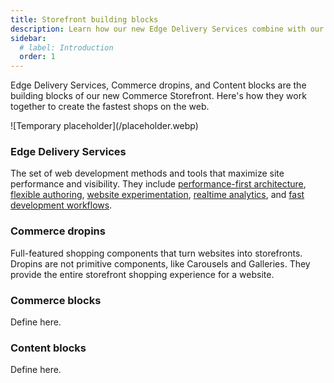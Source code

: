 ```yaml
---
title: Storefront building blocks
description: Learn how our new Edge Delivery Services combine with our Commerce Dropins to create the fastest shops on the web.
sidebar:
  # label: Introduction
  order: 1
---
```



Edge Delivery Services, Commerce dropins, and Content blocks are the building blocks of our new Commerce Storefront. Here's how they work together to create the fastest shops on the web.

<Diagram caption="How Edge Delivery, Commerce dropins, and Content blocks work together.">
  ![Temporary placeholder](/placeholder.webp)
</Diagram>

<Concepts>

### Edge Delivery Services

The set of web development methods and tools that maximize site performance and visibility. They include [performance-first architecture](https://business.adobe.com/products/experience-manager/sites/site-performance.html), [flexible authoring](https://business.adobe.com/products/experience-manager/sites/content-creation.html), [website experimentation](https://business.adobe.com/products/experience-manager/sites/testing-optimization.html), [realtime analytics](https://business.adobe.com/products/experience-manager/sites/testing-optimization.html#:~:text=50%2D25%2D25.-,Content,-insights), and [fast development workflows](https://business.adobe.com/products/experience-manager/sites/developer-tools.html).

### Commerce dropins

Full-featured shopping components that turn websites into storefronts. Dropins are not primitive components, like Carousels and Galleries. They provide the entire storefront shopping experience for a website.

### Commerce blocks

Define here.

### Content blocks

Define here.

</Concepts>
